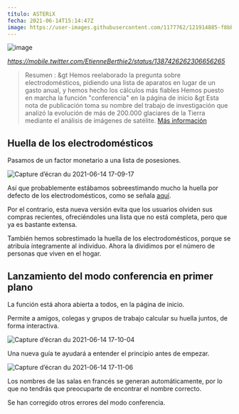 ---
título: ASTERiX
fecha: 2021-06-14T15:14:47Z
image: https://user-images.githubusercontent.com/1177762/121914885-f8bb1080-cd32-11eb-898b-fa39bae7a331.jpeg
---

![image](https://user-images.githubusercontent.com/1177762/121914885-f8bb1080-cd32-11eb-898b-fa39bae7a331.jpeg)

*https://mobile.twitter.com/EtienneBerthie2/status/1387426262306656265*

> Resumen :
&gt
> Hemos reelaborado la pregunta sobre electrodomésticos, pidiendo una lista de aparatos en lugar de un gasto anual, y hemos hecho los cálculos más fiables
> Hemos puesto en marcha la función "conferencia" en la página de inicio
&gt
> Esta nota de publicación toma su nombre del trabajo de investigación que analizó la evolución de más de 200.000 glaciares de la Tierra mediante el análisis de imágenes de satélite. <a href="https://mobile.twitter.com/EtienneBerthie2/status/1387426288646987777">Más información</a>

## Huella de los electrodomésticos

Pasamos de un factor monetario a una lista de posesiones.

![Capture d’écran du 2021-06-14 17-09-17](https://user-images.githubusercontent.com/1177762/121915179-446dba00-cd33-11eb-8406-1eb0828a0e7d.png)

Así que probablemente estábamos sobreestimando mucho la huella por defecto de los electrodomésticos, como se señala <a href="https://github.com/incubateur-ademe/nosgestesclimat/issues/948">aquí</a>.

Por el contrario, esta nueva versión evita que los usuarios olviden sus compras recientes, ofreciéndoles una lista que no está completa, pero que ya es bastante extensa.

También hemos sobrestimado la huella de los electrodomésticos, porque se atribuía íntegramente al individuo. Ahora la dividimos por el número de personas que viven en el hogar.

## Lanzamiento del modo conferencia en primer plano

La función está ahora abierta a todos, en la página de inicio.

Permite a amigos, colegas y grupos de trabajo calcular su huella juntos, de forma interactiva.

![Capture d’écran du 2021-06-14 17-10-04](https://user-images.githubusercontent.com/1177762/121915284-5ea79800-cd33-11eb-8530-fe334eef9cd7.png)

Una nueva guía te ayudará a entender el principio antes de empezar.

![Capture d’écran du 2021-06-14 17-11-06](https://user-images.githubusercontent.com/1177762/121915462-8434a180-cd33-11eb-850f-9b7fd909639b.png)

Los nombres de las salas en francés se generan automáticamente, por lo que no tendrás que preocuparte de encontrar el nombre correcto.

Se han corregido otros errores del modo conferencia.
